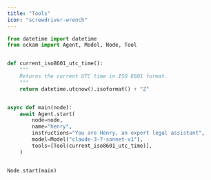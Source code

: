 ```yaml
---
title: "Tools"
icon: "screwdriver-wrench"
---
```


```python images/main/main.py
from datetime import datetime
from ockam import Agent, Model, Node, Tool


def current_iso8601_utc_time():
    """
    Returns the current UTC time in ISO 8601 format.
    """
    return datetime.utcnow().isoformat() + "Z"


async def main(node):
    await Agent.start(
        node=node,
        name="henry",
        instructions="You are Henry, an expert legal assistant",
        model=Model("claude-3-7-sonnet-v1"),
        tools=[Tool(current_iso8601_utc_time)],
    )


Node.start(main)
```